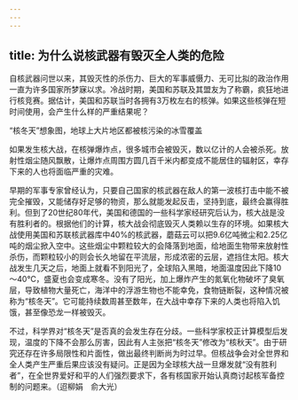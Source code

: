 ```yaml
---
---
---
```

title: 为什么说核武器有毁灭全人类的危险
---




自核武器问世以来，其毁灭性的杀伤力、巨大的军事威慑力、无可比拟的政治作用一直为许多国家所梦寐以求。冷战时期，美国和苏联及其盟友为了称霸，疯狂地进行核竞赛。据估计，美国和苏联当时各拥有3万枚左右的核弹。如果这些核弹在短时间使用，会产生什么样的严重结果呢？

“核冬天”想象图，地球上大片地区都被核污染的冰雪覆盖



如果发生核大战，在核弹爆炸点，很多城市会被毁灭，数以亿计的人会被杀死。放射性烟尘随风飘散，让爆炸点周围方圆几百千米内都变成不能居住的辐射区，幸存下来的人也将面临严重的灾难。

早期的军事专家曾经认为，只要自己国家的核武器在敌人的第一波核打击中能不被完全摧毁，又能储存好足够的物资，那么就能发起反击，坚持到底，最终会赢得胜利。但到了20世纪80年代，美国和德国的一些科学家经研究后认为，核大战是没有胜利者的。根据他们的计算，核大战会彻底毁灭人类赖以生存的环境。如果核大战使用美国和苏联核武器库中40%的核武器，蘑菇云可以把9.6亿吨微尘和2.25亿吨的烟尘掀入空中。这些烟尘中颗粒较大的会降落到地面，给地面生物带来放射性杀伤，而颗粒较小的则会长久地留在平流层，形成浓密的云层，遮挡住太阳。核大战发生几天之后，地面上就看不到阳光了，全球陷入黑暗，地面温度因此下降10～40℃，盛夏也会变成寒冬。没有了阳光，加上爆炸产生的氮氧化物破坏了臭氧层，导致植物大量死亡，海洋中的浮游生物也不能幸免，食物链断裂，这种情况被称为“核冬天”。它可能持续数周甚至数年，在大战中幸存下来的人类也将陷入饥饿，甚至像恐龙一样被毁灭。

不过，科学界对“核冬天”是否真的会发生存在分歧。一些科学家校正计算模型后发现，温度的下降不会那么厉害，因此有人主张把“核冬天”修改为“核秋天”。由于研究还存在许多局限性和片面性，做出最终判断尚为时过早。但核战争会对全世界和全人类产生严重后果应该没有疑问。正是因为全球核大战一旦爆发就“没有胜利者”，在全世界爱好和平的人们强烈要求下，各有核国家开始认真商讨起核军备控制的问题来。（迢柳娟　俞大光）